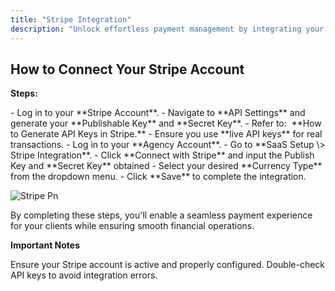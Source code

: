 ```yaml
---
title: "Stripe Integration"
description: "Unlock effortless payment management by integrating your Stripe account with the platform. This setup ensures smooth transactions, automated billing, and secure payment processing, offering a professional experience for your clients."
---
```


## **How to Connect Your Stripe Account**

**Steps:**

<Steps>
  <Step title="Generate API Keys in Stripe" stepNumber={1} titleSize="p">
    - Log in to your **Stripe Account**.
    - Navigate to **API Settings** and generate your **Publishable Key** and **Secret Key**.
      - Refer to:  **How to Generate API Keys in Stripe.**
      - Ensure you use **live API keys** for real transactions.
  </Step>
  <Step title="Connect Stripe in the Agency Panel" stepNumber={2} titleSize="p">
    - Log in to your **Agency Account**.
    - Go to **SaaS Setup \> Stripe Integration**.
    - Click **Connect with Stripe** and input the Publish Key and **Secret Key** obtained
    - Select your desired **Currency Type** from the dropdown menu.
    - Click **Save** to complete the integration.
  </Step>
</Steps>

![Stripe Pn](/images/stripe.png)

By completing these steps, you'll enable a seamless payment experience for your clients while ensuring smooth financial operations.

**Important Notes**

<Check>
  Ensure your Stripe account is active and properly configured.
</Check>

<Check>
  Double-check API keys to avoid integration errors.
</Check>